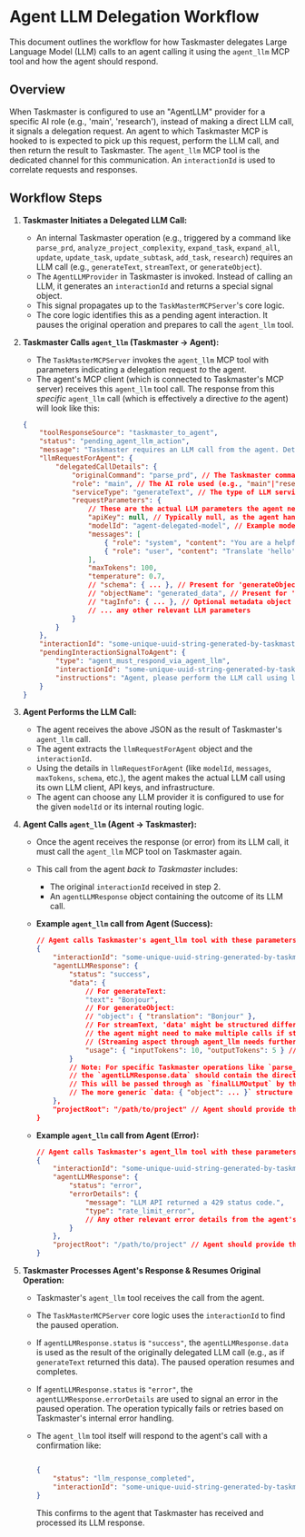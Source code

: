 # Agent LLM Delegation Workflow

This document outlines the workflow for how Taskmaster delegates Large Language Model (LLM) calls to an agent calling it using the `agent_llm` MCP tool and how the agent should respond.

## Overview

When Taskmaster is configured to use an "AgentLLM" provider for a specific AI role (e.g., 'main', 'research'), instead of making a direct LLM call, it signals a delegation request. An agent to which Taskmaster MCP is hooked to is expected to pick up this request, perform the LLM call, and then return the result to Taskmaster. The `agent_llm` MCP tool is the dedicated channel for this communication. An `interactionId` is used to correlate requests and responses.

## Workflow Steps

1.  **Taskmaster Initiates a Delegated LLM Call:**
    *   An internal Taskmaster operation (e.g., triggered by a command like `parse_prd`, `analyze_project_complexity`, `expand_task`, `expand_all`, `update`, `update_task`, `update_subtask`, `add_task`, `research`) requires an LLM call (e.g., `generateText`, `streamText`, or `generateObject`).
    *   The `AgentLLMProvider` in Taskmaster is invoked. Instead of calling an LLM, it generates an `interactionId` and returns a special signal object.
    *   This signal propagates up to the `TaskMasterMCPServer`'s core logic.
    *   The core logic identifies this as a pending agent interaction. It pauses the original operation and prepares to call the `agent_llm` tool.

2.  **Taskmaster Calls `agent_llm` (Taskmaster -> Agent):**
    *   The `TaskMasterMCPServer` invokes the `agent_llm` MCP tool with parameters indicating a delegation request *to* the agent.
    *   The agent's MCP client (which is connected to Taskmaster's MCP server) receives this `agent_llm` tool call. The response from this *specific* `agent_llm` call (which is effectively a directive *to* the agent) will look like this:

    ```json
    {
        "toolResponseSource": "taskmaster_to_agent",
        "status": "pending_agent_llm_action",
        "message": "Taskmaster requires an LLM call from the agent. Details provided in llmRequestForAgent. Agent must call agent_llm with this interactionId in response.",
        "llmRequestForAgent": {
            "delegatedCallDetails": {
                "originalCommand": "parse_prd", // The Taskmaster command that initiated this delegation
                "role": "main", // The AI role used (e.g., "main"|"research")
                "serviceType": "generateText", // The type of LLM service (e.g., "generateText"|"generateObject"|"streamText")
                "requestParameters": {
                    // These are the actual LLM parameters the agent needs to make the call
                    "apiKey": null, // Typically null, as the agent handles its own LLM auth
                    "modelId": "agent-delegated-model", // Example model
                    "messages": [
                        { "role": "system", "content": "You are a helpful assistant." },
                        { "role": "user", "content": "Translate 'hello' to French." }
                    ],
                    "maxTokens": 100,
                    "temperature": 0.7,
                    // "schema": { ... }, // Present for 'generateObject'
                    // "objectName": "generated_data", // Present for 'generateObject'
                    // "tagInfo": { ... }, // Optional metadata object describing the request (may include task context, tags, etc.)
                    // ... any other relevant LLM parameters
                }
            }
        },
        "interactionId": "some-unique-uuid-string-generated-by-taskmaster",
        "pendingInteractionSignalToAgent": {
            "type": "agent_must_respond_via_agent_llm",
            "interactionId": "some-unique-uuid-string-generated-by-taskmaster",
            "instructions": "Agent, please perform the LLM call using llmRequestForAgent and then invoke the 'agent_llm' tool with your response, including this interactionId."
        }
    }
    ```

3.  **Agent Performs the LLM Call:**
    *   The agent receives the above JSON as the result of Taskmaster's `agent_llm` call.
    *   The agent extracts the `llmRequestForAgent` object and the `interactionId`.
    *   Using the details in `llmRequestForAgent` (like `modelId`, `messages`, `maxTokens`, `schema`, etc.), the agent makes the actual LLM call using its own LLM client, API keys, and infrastructure.
    *   The agent can choose any LLM provider it is configured to use for the given `modelId` or its internal routing logic.

4.  **Agent Calls `agent_llm` (Agent -> Taskmaster):**
    *   Once the agent receives the response (or error) from its LLM call, it must call the `agent_llm` MCP tool on Taskmaster again.
    *   This call from the agent *back to Taskmaster*  includes:
        *   The original `interactionId` received in step 2.
        *   An `agentLLMResponse` object containing the outcome of its LLM call.

    *   **Example `agent_llm` call from Agent (Success):**

        ```json
        // Agent calls Taskmaster's agent_llm tool with these parameters:
        {
            "interactionId": "some-unique-uuid-string-generated-by-taskmaster",
            "agentLLMResponse": {
                "status": "success",
                "data": {
                    // For generateText:
                    "text": "Bonjour",
                    // For generateObject:
                    // "object": { "translation": "Bonjour" },
                    // For streamText, 'data' might be structured differently or
                    // the agent might need to make multiple calls if streaming directly to agent_llm is complex.
                    // (Streaming aspect through agent_llm needs further clarification if direct streaming is intended)
                    "usage": { "inputTokens": 10, "outputTokens": 5 } // Optional usage data
                }
                // Note: For specific Taskmaster operations like `parse_prd` that are delegated as `generateObject` requests,
                // the `agentLLMResponse.data` should contain the direct structured JSON output (e.g., `{ "tasks": [...], "metadata": {...} }`).
                // This will be passed through as `finalLLMOutput` by the `agent_llm` tool.
                // The more generic `data: { "object": ... }` structure is for other types of `generateObject` calls.
            },
            "projectRoot": "/path/to/project" // Agent should provide this
        }
        ```

    *   **Example `agent_llm` call from Agent (Error):**

        ```json
        // Agent calls Taskmaster's agent_llm tool with these parameters:
        {
            "interactionId": "some-unique-uuid-string-generated-by-taskmaster",
            "agentLLMResponse": {
                "status": "error",
                "errorDetails": {
                    "message": "LLM API returned a 429 status code.",
                    "type": "rate_limit_error",
                    // Any other relevant error details from the agent's LLM call
                }
            },
            "projectRoot": "/path/to/project" // Agent should provide this
        }
        ```

5.  **Taskmaster Processes Agent's Response & Resumes Original Operation:**
    *   Taskmaster's `agent_llm` tool receives the call from the agent.
    *   The `TaskMasterMCPServer` core logic uses the `interactionId` to find the paused operation.
    *   If `agentLLMResponse.status` is `"success"`, the `agentLLMResponse.data` is used as the result of the originally delegated LLM call (e.g., as if `generateText` returned this data). The paused operation resumes and completes.
    *   If `agentLLMResponse.status` is `"error"`, the `agentLLMResponse.errorDetails` are used to signal an error in the paused operation. The operation typically fails or retries based on Taskmaster's internal error handling.
    *   The `agent_llm` tool itself will respond to the agent's call with a confirmation like:
        ```json

        {
            "status": "llm_response_completed",
            "interactionId": "some-unique-uuid-string-generated-by-taskmaster"
        }
        ```

        This confirms to the agent that Taskmaster has received and processed its LLM response.